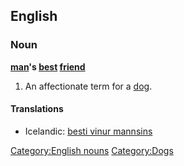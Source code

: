 ==English==

===Noun===
'''[[man]]'s [[best]] [[friend]]'''

# An affectionate term for a [[dog]].

====Translations====
{{trans-top|an affectionate term for a dog}}
*Icelandic: [[besti vinur mannsins]]
{{trans-mid}}
{{trans-bottom}}

[[Category:English nouns]]
[[Category:Dogs]]